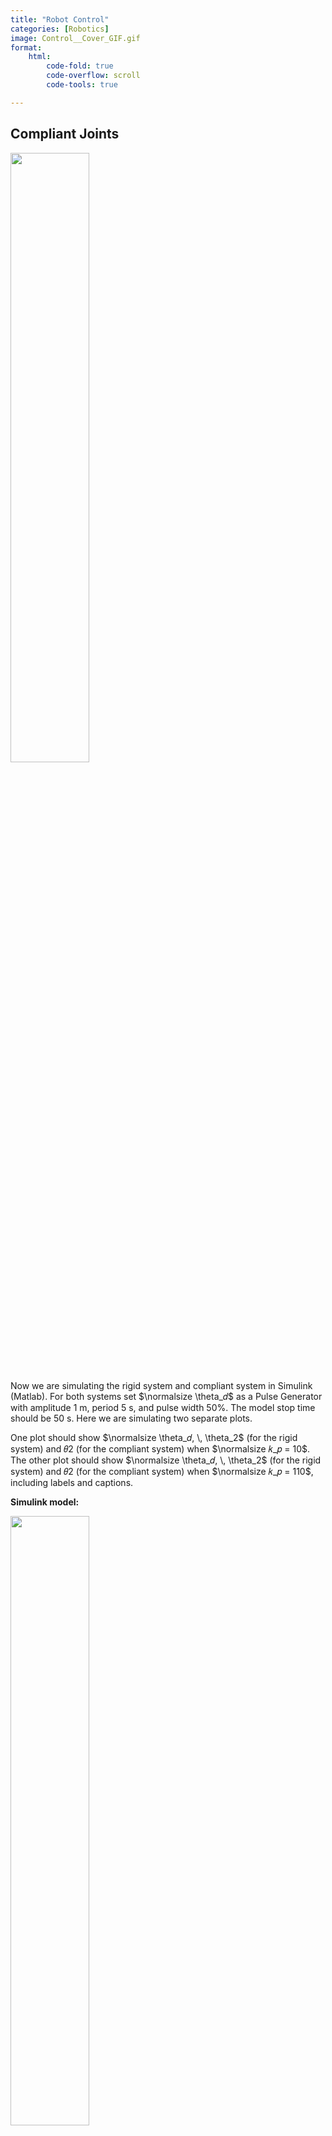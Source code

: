 ```yaml
---
title: "Robot Control"
categories: [Robotics]
image: Control__Cover_GIF.gif
format:
    html: 
        code-fold: true
        code-overflow: scroll
        code-tools: true

---
```


## Compliant Joints

![](Images/Compliant_question.png){fig-align="center" width=50%}

Now we are simulating the rigid system and compliant system in Simulink (Matlab). For both systems set $\normalsize \theta_𝑑$ as a Pulse Generator with amplitude 1 m, period 5 s, and pulse width 50%. The model stop time should be 50 s. Here we are simulating two separate plots. 

One plot should show $\normalsize \theta_𝑑, \, \theta_2$ (for the rigid system) and 𝜃2 (for the compliant system) when $\normalsize 𝑘_𝑝 = 10$. The other plot should show $\normalsize \theta_𝑑, \, \theta_2$ (for the rigid system) and 𝜃2 (for the compliant system) when $\normalsize 𝑘_𝑝 = 110$, including labels and captions.


**Simulink model:**

![](Images/Compliant_Rigid_circuit.png){fig-align="center" width=50%}

**Result:**

* Closed-loop behavior of both systems when $\normalsize \𝑘_𝑝 = 10$.

![](Images/Rig_Comp_Kp_10.png){fig-align="center" width=50%}

* Closed-loop behavior of both systems when $\normalsize \𝑘_𝑝 = 110$.

![](Images/Rig_Comp_Kp_110.png){fig-align="center" width=50%}


**Does introducing compliance (e.g., the spring between the motor and link) make it easier or harder to control the robot?**

Compliance makes it harder to control the system. Our analysis shows that the added compliance restricts the range of 𝑘𝑝 for which the system is stable. Physically, the added spring causes the second mass to oscillate, and the controllers we design must work to mitigate these oscillations.



## Multivariable Control

![](Images/Multivariable_Control.png){fig-align="center" width=50%} 


In this problem, we will simulate control the robot shown above. We have already obtained the dynamics of this robot which is mentioned in the code below. The robot starts at joint position 𝜃 = 0.

Here $\normalsize 𝐿 = 1, 𝑚_1 = 𝑚_2 = 𝑚_3 = 1, and \, 𝐼_3 = 0.1.$

Using the given simulation parameters and frame rates as required, we are modifing the code as needed so that the robot reaches for 𝜃𝑑 using multivariable PD control with gravity compensation:

$\normalsize \tau = 𝐾_𝑃(\theta_𝑑 − \theta) − 𝐾_𝐷 \dot\theta + 𝑔(\theta)$

* CASE 1: A simulation where $\normalsize 𝐾_P = 𝐼$ and $\normalsize 𝐾_𝐷 = 𝐼$. Let the desired position be:

$$\normalsize \theta_d = \left(\begin{array}{cc} 
-2\\
2\\
\pi/4
\end{array}\right)
$$


**MATLAB Implementation**

<details>

```matlab

close all
clear
clc

% create figure
figure
axis([-4, 4, -4, 4])
grid on
hold on

% save as a video file
v = VideoWriter('Multivariable_1.mp4', 'MPEG-4');
v.FrameRate = 100;
open(v);

% pick your system parameters
m1 = 1;
m2 = 1;
m3 = 1;
I3 = 0.1;
L = 1;
g = 9.81;
deltaT = 0.01;

% initial conditions
theta = [0; 0; 0];
thetadot = [0; 0; 0];
thetadotdot = [0; 0; 0];
time = 0;

% forward kinematics to end-effector
S1 = [0;0;0;1;0;0];
S2 = [0;0;0;0;1;0];
S3 = [0;0;1;0;-L;0];
S = [S1, S2, S3];
M3 = [eye(3), [2*L;0;0]; 0 0 0 1];

% For CASE 1
Kp = eye(3);
Kd = eye(3);

M0 = [eye(3), [L;0;0]; 0 0 0 1];
M1 = [eye(3), [L;0;0]; 0 0 0 1];
M2 = [eye(3), [L;0;0]; 0 0 0 1];

for idx = 1:1000

    % get desired position
    theta_d = [-2; 2; pi/4];
    thetadot_d = [0; 0; 0];
    T_d = fk(M3, [S1 S2 S3], theta_d);
    
    % plot the robot
    p0 = [0; 0];
    T1 = fk(M1, S1,theta(1:1,:));
    p1 = T1(1:2,4);                         % position of end of link 1
    T2 = fk(M2,[S1 S2],theta(1:2,:));
    p2 = T2(1:2,4);                         % position of end of link 2
    T3 = fk(M3,[S1 S2 S3],theta(1:3,:));
    p3 = T3(1:2,4);                         % position of end of link 3
    P = [p0, p1, p2, p3];
    cla;
    plot(P(1,:), P(2,:), 'o-', 'color',[1, 0.5, 0],'linewidth',4)

    % plot the desired position
    plot(T_d(1,4), T_d(2,4), 'ok', 'MarkerFaceColor','k')
    drawnow
    frame = getframe(gcf);
    writeVideo(v,frame);
    
    % Mass matrix
    M = [m1 + m2 + m3, 0, -L*m3*sin(theta(3));
            0, m2 + m3, L*m3*cos(theta(3));
            -L*m3*sin(theta(3)), L*m3*cos(theta(3)), m3*L^2 + I3];

    % Coriolis matrix
    C = [0, 0, -L*thetadot(3)*m3*cos(theta(3));
        0, 0, -L*thetadot(3)*m3*sin(theta(3));
        0, 0,                 0];

    % Gravity vector
    G = [0; g*m2 + g*m3; L*g*m3*cos(theta(3))];
    
    % Choose your controller tau (Just for reference and knowledge)
    e1 =    theta_d - theta;
    e1dot = thetadot_d - thetadot;

    % Reference from a journal and a book (Modern Robotics) 
    tau = Kp*(theta_d-theta) + Kd*(thetadot_d - thetadot) + G;
    
    % integrate to update velocity and position
    thetadotdot = M \ (tau - C*thetadot - G);
    thetadot = thetadot + deltaT * thetadotdot;
    theta = theta + deltaT * thetadot;
    time = time + deltaT;

end

close(v);
close all
```
</details>

**Result**

<img src="Multivariable_1.gif" alt="Animated GIF" loop width="50%" height="100%">


* CASE 2: Reaching for the same $\normalsize \theta_d$ as in the previous part, but now we are tuning $\normalsize 𝐾_𝑃$ and $\normalsize 𝐾_𝐷$ to improve the robot’s performance, thus making a simulation with our best performing gains.

$$\normalsize \theta_d = \left(\begin{array}{cc} 
-2\\
2\\
\pi/4
\end{array}\right)
$$

And here we choose our gains to be: 

$\normalsize K_p = eye(3)*25$

$\normalsize K_d = eye(3)*25$


**MATLAB Implementation**

<details>

```matlab
close all
clear
clc

% create figure
figure
axis([-4, 4, -4, 4])
grid on
hold on

% save as a video file
v = VideoWriter('Multivariable_2.mp4', 'MPEG-4');
v.FrameRate = 100;
open(v);

% pick your system parameters
m1 = 1;
m2 = 1;
m3 = 1;
I3 = 0.1;
L = 1;
g = 9.81;
deltaT = 0.01;

% initial conditions
theta = [0; 0; 0];
thetadot = [0; 0; 0];
thetadotdot = [0; 0; 0];
time = 0;

% forward kinematics to end-effector
S1 = [0;0;0;1;0;0];
S2 = [0;0;0;0;1;0];
S3 = [0;0;1;0;-L;0];
S = [S1, S2, S3];
M3 = [eye(3), [2*L;0;0]; 0 0 0 1];

% For CASE 2 (Our best gains that yields the best and the most stable result)
Kp = eye(3)*25;
Kd = eye(3)*25;

M0 = [eye(3), [L;0;0]; 0 0 0 1];
M1 = [eye(3), [L;0;0]; 0 0 0 1];
M2 = [eye(3), [L;0;0]; 0 0 0 1];

for idx = 1:1000

    % get desired position
    theta_d = [-2; 2; pi/4];
    thetadot_d = [0; 0; 0];
    T_d = fk(M3, [S1 S2 S3], theta_d);
    
    % plot the robot
    p0 = [0; 0];
    T1 = fk(M1, S1,theta(1:1,:));
    p1 = T1(1:2,4);                         % position of end of link 1
    T2 = fk(M2,[S1 S2],theta(1:2,:));
    p2 = T2(1:2,4);                         % position of end of link 2
    T3 = fk(M3,[S1 S2 S3],theta(1:3,:));
    p3 = T3(1:2,4);                         % position of end of link 3
    P = [p0, p1, p2, p3];
    cla;
    plot(P(1,:), P(2,:), 'o-', 'color',[1, 0.5, 0],'linewidth',4)
    % plot the desired position
    plot(T_d(1,4), T_d(2,4), 'ok', 'MarkerFaceColor','k')
    drawnow
    frame = getframe(gcf);
    writeVideo(v,frame);
    
    % mass matrix
    M = [m1 + m2 + m3, 0, -L*m3*sin(theta(3));
            0, m2 + m3, L*m3*cos(theta(3));
            -L*m3*sin(theta(3)), L*m3*cos(theta(3)), m3*L^2 + I3];

    % Coriolis matrix
    C = [0, 0, -L*thetadot(3)*m3*cos(theta(3));
        0, 0, -L*thetadot(3)*m3*sin(theta(3));
        0, 0,                 0];

    % Gravity vector
    G = [0; g*m2 + g*m3; L*g*m3*cos(theta(3))];
    
    % Choose your controller tau (Just for reference and knowledge)
    e1 =    theta_d - theta;
    e1dot = thetadot_d - thetadot;

    % Reference from a journal and a book (Modern Robotics) 
    tau = Kp*(theta_d-theta) + Kd*(thetadot_d - thetadot) + G;
    
    % integrate to update velocity and position
    thetadotdot = M \ (tau - C*thetadot - G);
    thetadot = thetadot + deltaT * thetadotdot;
    theta = theta + deltaT * thetadot;
    time = time + deltaT;

end

close(v);
close all
```
</details>

**Result**

<img src="Multivariable_2.gif" alt="Animated GIF" loop width="50%" height="100%">


* CASE 3: Controlling the robot to move in a circle. Let 𝑡 be the simulation time (variable time in the code), and define the desired trajectory as:

$$\normalsize \theta_d = \left(\begin{array}{cc} 
2\cos(0.5\pi t)\\
2\sin(0.5\pi t)\\
\pi/2
\end{array}\right)
$$

$ \theta_d^{.} = [-pi*sin(0.5*pi*t); pi*cos(0.5*pi*t); 0]$

$$\normalsize \theta_d = \left(\begin{array}{cc} 
-\pi\sin(0.5\pi t)\\
\pi\cos(0.5\pi t)\\
0
\end{array}\right)
$$

And here we still keep our best gains: 

$\normalsize K_p = eye(3)*25$

$\normalsize K_d = eye(3)*25$


**MATLAB Implementation**

<details>

```matlab
close all
clear
clc

% create figure
figure
axis([-4, 4, -4, 4])
grid on
hold on

% save as a video file
v = VideoWriter('Multivariable_3.mp4', 'MPEG-4');
v.FrameRate = 100;
open(v);

% pick your system parameters
m1 = 1;
m2 = 1;
m3 = 1;
I3 = 0.1;
L = 1;
g = 9.81;
deltaT = 0.01;

% initial conditions
theta = [0; 0; 0];
thetadot = [0; 0; 0];
thetadotdot = [0; 0; 0];
time = 0;

% forward kinematics to end-effector
S1 = [0;0;0;1;0;0];
S2 = [0;0;0;0;1;0];
S3 = [0;0;1;0;-L;0];
S = [S1, S2, S3];
M3 = [eye(3), [2*L;0;0]; 0 0 0 1];

% For CASE 3
Kp = eye(3)*25;
Kd = eye(3)*25;

M0 = [eye(3), [L;0;0]; 0 0 0 1];
M1 = [eye(3), [L;0;0]; 0 0 0 1];
M2 = [eye(3), [L;0;0]; 0 0 0 1];

for idx = 1:1000

    % get desired position
    theta_d = [2*cos(pi*time/2); 2*sin(pi*time/2); pi/2];
    thetadot_d = [-pi*sin(pi*time/2); pi*cos(pi*time/2); 0];
    T_d = fk(M3, [S1 S2 S3], theta_d);
    
    % plot the robot
    p0 = [0; 0];
    T1 = fk(M1, S1,theta(1:1,:));
    p1 = T1(1:2,4);                         % position of end of link 1
    T2 = fk(M2,[S1 S2],theta(1:2,:));
    p2 = T2(1:2,4);                         % position of end of link 2
    T3 = fk(M3,[S1 S2 S3],theta(1:3,:));
    p3 = T3(1:2,4);                         % position of end of link 3
    P = [p0, p1, p2, p3];
    cla;
    plot(P(1,:), P(2,:), 'o-', 'color',[1, 0.5, 0],'linewidth',4)
    % plot the desired position
    plot(T_d(1,4), T_d(2,4), 'ok', 'MarkerFaceColor','k')
    drawnow
    frame = getframe(gcf);
    writeVideo(v,frame);
    
    % mass matrix
    M = [m1 + m2 + m3, 0, -L*m3*sin(theta(3));
            0, m2 + m3, L*m3*cos(theta(3));
            -L*m3*sin(theta(3)), L*m3*cos(theta(3)), m3*L^2 + I3];

    % Coriolis matrix
    C = [0, 0, -L*thetadot(3)*m3*cos(theta(3));
        0, 0, -L*thetadot(3)*m3*sin(theta(3));
        0, 0,                 0];

    % Gravity vector
    G = [0; g*m2 + g*m3; L*g*m3*cos(theta(3))];
    
    % Choose your controller tau (Just for reference and knowledge)
    e1 =    theta_d - theta;
    e1dot = thetadot_d - thetadot;

    % Reference from a journal and a book (Modern Robotics) 
    tau = Kp*(theta_d-theta) + Kd*(thetadot_d - thetadot) + G;
    
    % integrate to update velocity and position
    thetadotdot = M \ (tau - C*thetadot - G);
    thetadot = thetadot + deltaT * thetadotdot;
    theta = theta + deltaT * thetadot;
    time = time + deltaT;

end

close(v);
close all
```
</details>

**Result**

<img src="Multivariable_3.gif" alt="Animated GIF" loop width="50%" height="100%">



```{=html}
<script>
const tooltipTriggerList = document.querySelectorAll('[data-bs-toggle="tooltip"]')
const tooltipList = [...tooltipTriggerList].map(tooltipTriggerEl => new bootstrap.Tooltip(tooltipTriggerEl))
</script>
<style>
div#quarto-sidebar-glass { display: none !important; }
ul.navbar-nav.navbar-nav-scroll { -webkit-flex-direction: row !important; }
/* #quarto-sidebar { padding: 5px; }
#quarto-sidebar > * { padding: 5px; }
div.sidebar-menu-container > * { padding: 5px 5px 5px 5px; }
#quarto-margin-sidebar { padding: 40px; } */
</style>
```